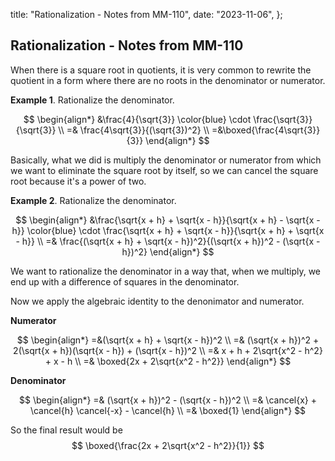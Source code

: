   title: "Rationalization - Notes from MM-110",
  date: "2023-11-06",
};

## Rationalization - Notes from MM-110

When there is a square root in quotients, it is very common to rewrite the quotient in a form where there are no roots in the denominator or numerator.

**Example 1**. Rationalize the denominator.

$$
 \begin{align*}
 &\frac{4}{\sqrt{3}} \color{blue} \cdot \frac{\sqrt{3}}{\sqrt{3}} \\
 =& \frac{4\sqrt{3}}{(\sqrt{3})^2} \\
 =&\boxed{\frac{4\sqrt{3}}{3}}
 \end{align*}
$$

Basically, what we did is multiply the denominator or numerator from which we want to eliminate the square root by itself, so we can cancel the square root because it's a power of two.

**Example 2**. Rationalize the denominator.

$$
 \begin{align*}
 &\frac{\sqrt{x + h} + \sqrt{x - h}}{\sqrt{x + h} - \sqrt{x - h}} \color{blue} \cdot \frac{\sqrt{x + h} + \sqrt{x - h}}{\sqrt{x + h} + \sqrt{x - h}} \\
 =& \frac{(\sqrt{x + h} + \sqrt{x - h})^2}{(\sqrt{x + h})^2 - (\sqrt{x - h})^2}
 \end{align*}
$$

We want to rationalize the denominator in a way that, when we multiply, we end up with a difference of squares in the denominator.

Now we apply the algebraic identity to the denonimator and numerator.

**Numerator**

$$
 \begin{align*}
 =&(\sqrt{x + h} + \sqrt{x - h})^2 \\
 =& (\sqrt{x + h})^2 + 2(\sqrt{x + h})(\sqrt{x - h}) + (\sqrt{x - h})^2 \\
 =& x + h + 2\sqrt{x^2 - h^2} + x - h \\
 =& \boxed{2x + 2\sqrt{x^2 - h^2}}
 \end{align*}
$$

**Denominator**

$$
 \begin{align*}
 =& (\sqrt{x + h})^2 - (\sqrt{x - h})^2 \\
 =& \cancel{x} + \cancel{h} \cancel{-x} - \cancel{h} \\
 =& \boxed{1}
 \end{align*}
$$

So the final result would be 
$$
 \boxed{\frac{2x + 2\sqrt{x^2 - h^2}}{1}}
$$